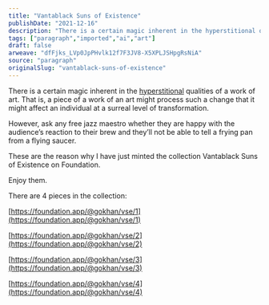 ```yaml
---
title: "Vantablack Suns of Existence"
publishDate: "2021-12-16"
description: "There is a certain magic inherent in the hyperstitional qualities of a work of art. That is, a piece of a work of an art might process such a change ......"
tags: ["paragraph","imported","ai","art"]
draft: false
arweave: "dfFjks_LVp0JpPHvlk12f7F3JV8-X5XPLJSHpgRsNiA"
source: "paragraph"
originalSlug: "vantablack-suns-of-existence"
---
```


There is a certain magic inherent in the [hyperstitional](https://vimeo.com/146435027) qualities of a work of art. That is, a piece of a work of an art might process such a change that it might affect an individual at a surreal level of transformation.

However, ask any free jazz maestro whether they are happy with the audience’s reaction to their brew and they’ll not be able to tell a frying pan from a flying saucer.

These are the reason why I have just minted the collection Vantablack Suns of Existence on Foundation.

Enjoy them.

There are 4 pieces in the collection:

[https://foundation.app/@gokhan/vse/1](https://foundation.app/@gokhan/vse/1)

[https://foundation.app/@gokhan/vse/2](https://foundation.app/@gokhan/vse/2)

[https://foundation.app/@gokhan/vse/3](https://foundation.app/@gokhan/vse/3)

[https://foundation.app/@gokhan/vse/4](https://foundation.app/@gokhan/vse/4)